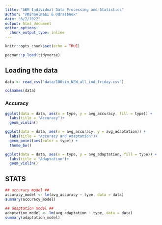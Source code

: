 ```yaml
---
title: "ABM Individual Data Processing and Statistics"
author: "@MinaAlmasi & @drasbaek"
date: "6/2/2022"
output: html_document
editor_options: 
  chunk_output_type: inline
---
```


```r
knitr::opts_chunk$set(echo = TRUE)
```

```r
pacman::p_load(tidyverse)
```

## Loading the data 
```r
data <- read_csv("data/100sim_NEW_all_ind_friday.csv")
```


```r
colnames(data)
```

### Accuracy 
```r
ggplot(data = data, aes(x = type, y = avg_accuracy, fill = type)) + 
  labs(title = "Accuracy")+
  geom_violin()
```

```r
ggplot(data = data, aes(x = avg_accuracy, y = avg_adaptation)) + 
  labs(title = "Accuracy and Adaptation")+
  geom_point(aes(color = type)) + 
  theme_bw()
```


```r
ggplot(data = data, aes(x = type, y = avg_adaptation, fill = type)) + 
  labs(title = "Adaptation")+
  geom_violin()

```

## STATS 
```r
## accuracy model ## 
accuracy_model <- lm(avg_accuracy ~ type, data = data)
summary(accuracy_model)
```

```r
## adaptation model ## 
adaptation_model <- lm(avg_adaptation ~ type, data = data)
summary(adaptation_model)
```

